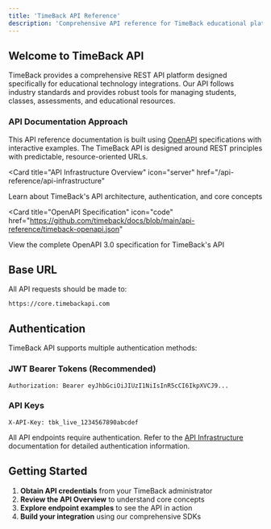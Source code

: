 ```yaml
---
title: 'TimeBack API Reference'
description: 'Comprehensive API reference for TimeBack educational platform'
---
```


## Welcome to TimeBack API

TimeBack provides a comprehensive REST API platform designed specifically for educational technology integrations. Our API follows industry standards and provides robust tools for managing students, classes, assessments, and educational resources.

### API Documentation Approach

This API reference documentation is built using [OpenAPI](https://mintlify.com/docs/api-playground/openapi/setup) specifications with interactive examples. The TimeBack API is designed around REST principles with predictable, resource-oriented URLs.

<Card
  title="API Infrastructure Overview"
  icon="server"
  href="/api-reference/api-infrastructure"
>
  Learn about TimeBack's API architecture, authentication, and core concepts
</Card>

<Card
  title="OpenAPI Specification"
  icon="code"
  href="https://github.com/timeback/docs/blob/main/api-reference/timeback-openapi.json"
>
  View the complete OpenAPI 3.0 specification for TimeBack's API
</Card>

## Base URL

All API requests should be made to:

```
https://core.timebackapi.com
```

## Authentication

TimeBack API supports multiple authentication methods:

### JWT Bearer Tokens (Recommended)
```http
Authorization: Bearer eyJhbGciOiJIUzI1NiIsInR5cCI6IkpXVCJ9...
```

### API Keys
```http
X-API-Key: tbk_live_1234567890abcdef
```

All API endpoints require authentication. Refer to the [API Infrastructure](/api-reference/api-infrastructure) documentation for detailed authentication information.

## Getting Started

1. **Obtain API credentials** from your TimeBack administrator
2. **Review the API Overview** to understand core concepts
3. **Explore endpoint examples** to see the API in action
4. **Build your integration** using our comprehensive SDKs

